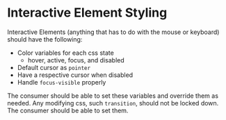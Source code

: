 
<Meta title="Decisions/Interactive Element Styling Requirements" />

# Interactive Element Styling

Interactive Elements (anything that has to do with the mouse or keyboard) should have the following:

- Color variables for each css state
  - hover, active, focus, and disabled
- Default cursor as `pointer`
- Have a respective cursor when disabled
- Handle `focus-visible` properly

The consumer should be able to set these variables and override them as needed. Any modifying css, such `transition`, should not be locked down. The consumer should be able to set them.